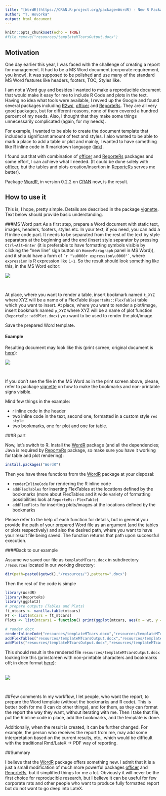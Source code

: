 ---
title: "[WordR](https://CRAN.R-project.org/package=WordR) - New R Package for Rendering Documents in MS Word Format"
author: "T. Hovorka"
output: html_document
---

```{r setup, include=FALSE}
knitr::opts_chunk$set(echo = TRUE)
#file.remove("resources/templateMTcarsOutput.docx")

```

## Motivation

One day earlier this year, I was faced with the challenge of creating a report for management. It had to be a MS Word document (corporate requirement, you know). It was supposed to be polished and use many of the standard MS Word features like headers, footers, TOC, Styles like.

I am not a Word guy and besides I wanted to make a reproducible document that would make it easy for me to include R Code and plots in the text. Having no idea what tools were available, I revved up the Google and found several packages including [R2wd](https://CRAN.R-project.org/package=R2wd), [officer](https://CRAN.R-project.org/package=officer) and [ReporteRs](https://CRAN.R-project.org/package=ReporteRs). They are all very good packages, but for different reasons, none of them covered a hundred percent of my needs.  Also, I thought that they make some things unnecessarily complicated (again, for my needs).

For example, I wanted to be able to create the document template that included a significant amount of text and styles. I also wanted to be able to mark a place to add a table or plot and mainly, I wanted to have something like R inline code in R markdown language ([link](http://rmarkdown.rstudio.com/lesson-4.html)).

I found out that with combination of [officer](https://CRAN.R-project.org/package=officer) and [ReporteRs](https://CRAN.R-project.org/package=ReporteRs) packages and some effort, I can achieve what I needed. (It could be done solely with [officer](https://CRAN.R-project.org/package=officer), but the tables and plots creation/insertion in [ReporteRs](https://CRAN.R-project.org/package=ReporteRs) serves me better).

Package [WordR](https://CRAN.R-project.org/package=WordR), in version 0.2.2 on [CRAN](https://CRAN.R-project.org) now, is the result.

## How to use it
This is, I hope, pretty simple. Details are described in the package [vignette](https://CRAN.R-project.org/package=WordR/vignettes/WordR.html). Text below should provide basic understanding.

###MS Word part
As a first step, prepare a Word document with static text, images, headers, footers, styles etc.
In your text, if you need, you can add a R inline code part. It needs to be separated from the rest of the text by style separators at the beginning and the end (insert style separator by pressing `Ctrl+Alt+Enter` (it is preferable to have formatting symbols visible by clicking the "new line" sign button on `Home>Paragraph` panel in MS Word)), and it should have a form of `` `r "\u0060r expression\u0060"` ``, where `expression` is R expression like `1+1`. So the result should look something like this, in the MS Word editor:  

 ![](resources/lineWithCode.gif)      
  
<br/>

At place, where you want to render a table, insert bookmark named `t_XYZ` where XYZ will be a name of a FlexTable (`ReporteRs::FlexTable`) table which you want to insert.
At place, where you want to render a plot/image, insert bookmark named `p_XYZ` where XYZ will be a name of plot function (`ReporteRs::addPlot.docx`) you want to be used to render the plot/image.

Save the prepared Word template. 

#### Example
Resulting document may look like this (print screen; original document is [here](resources/templateMTcars.docx)):


![](resources/templateMTcarsPrintscreen.gif)  

<br/>

If you don't see the file in the MS Word as in the print screen above, please, refer to package [vignette](https://CRAN.R-project.org/package=WordR/vignettes/WordR.html) on how to make the bookmarks and non-printable signs visible.

Mind few things in the example:

* r inline code in the header
* two inline code in the text, second one, formatted in a custom style `red style`
* two bookmarks, one for plot and one for table.
 
###R part

Now, let's switch to R. Install the [WordR](https://CRAN.R-project.org/package=WordR) package (and all the dependencies; Java is required by [ReporteRs](https://CRAN.R-project.org/package=ReporteRs) package, so make sure you have it working for table and plot rendering):
```{r eval=FALSE}
install.packages("WordR")
```

Then you have three functions from the [WordR](https://CRAN.R-project.org/package=WordR) package at your disposal:

* `renderInlineCode` for rendering the R inline code
* `addFlexTables` for inserting FlexTables at the locations defined by the bookmarks (more about FlexTables and it wide variety of formatting possibilities look at `ReporteRs::FlexTable`)
* `addFlexPlots`  for inserting plots/images at the locations defined by the bookmarks

Please refer to the help of each function for details, but in general you provide the path of your prepared Word file as an argument (and the tables or plots respectively) and also the desired path, where you want to have your result file being saved. The function returns that path upon successful execution.

####Back to our example

Assume we saved our file as `templateMTcars.docx` in subdirectory `/resources` located in our working directory:

```{r}
dir(path=paste0(getwd(),"/resources/"),pattern=".docx")
```

Then the rest of the code is simple
```{r eval=FALSE}
library(WordR)
library(ReporteRs)
library(ggplot2)
# prepare outputs (Tables and Plots)
ft_mtcars <- vanilla.table(mtcars)
FT <- list(mtcars = ft_mtcars)
Plots <- list(mtcars1 = function() print(ggplot(mtcars, aes(x = wt, y = hp, col = as.factor(cyl))) + geom_point()))

# render docx
renderInlineCode("resources/templateMTcars.docx","resources/templateMTcarsOutput.docx")
addFlexTables("resources/templateMTcarsOutput.docx","resources/templateMTcarsOutput.docx", FT)
addPlots("resources/templateMTcarsOutput.docx","resources/templateMTcarsOutput.docx", Plots, height = 4)
```

This should result in the rendered file `resources/templateMTcarsOutput.docx` looking like this (prinstcreen with non-printable characters and bookmarks off; in docx format [here](resources/templateMTcarsOutput.docx)):

<br/>
![](resources/outputMTcarsPrintscreen.gif)  

<br/>

##Few comments
In my workflow, I let people, who want the report, to prepare the Word template (without the bookmarks and R code). This is better both for me (I can do other things), and for them, as they can format the report the way they want, without iterating with me. Then I take that file, put the R inline code in place, add the bookmarks, and the template is done. 

Additionally, when the result is created, it can be further changed. For example, the person who receives the report from me, may add some interpretation based on the current results, etc., which would be difficult with the traditional Rmd/LateX -> PDF way of reporting.

##Summary

I believe that the [WordR](https://CRAN.R-project.org/package=WordR) package offers something new. I admit that it is a just a small modification of much more powerful packages [officer](https://CRAN.R-project.org/package=officer) and [ReporteRs](https://CRAN.R-project.org/package=ReporteRs), but it simplified things for me a lot. Obviously it will never be the first choice for reproducible research, but I believe it can be useful for few corporate rats and other people who want to produce fully formatted report but do not want to go deep into LateX.





